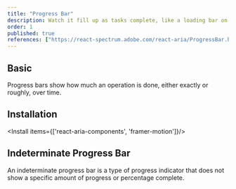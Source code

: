 ```yaml
---
title: "Progress Bar"
description: Watch it fill up as tasks complete, like a loading bar on a game console, offering visual progress updates.
order: 1
published: true
references: ["https://react-spectrum.adobe.com/react-aria/ProgressBar.html#props", "https://www.framer.com/motion/animation/"]
---
```


## Basic

Progress bars show how much an operation is done, either exactly or roughly, over time.
<How toUse="statuses/progress-bar-demo" />


## Installation
<Install items={['react-aria-components', 'framer-motion']}/>
<SourceCode toShow='progress-bar'/>

## Indeterminate Progress Bar

An indeterminate progress bar is a type of progress indicator that does not show a specific amount of progress or percentage complete.
<How isCenter={false} className='px-32' toUse="statuses/indeterminate-progress-bar-demo" />
